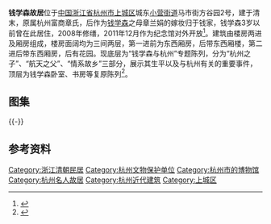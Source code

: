 {{文物保护单位
| 级别 = 省级
| 省区市 = 浙江省
| 名称 = 钱学森旧居
| 图片 = [[File:Former_Residence_of_Qian_Xuesen_02_2015-01.JPG|220px]]<br><small>南门，2015年1月</small>
| 编号 = 7-228
| 分类 = 近现代重要史迹及代表性建筑
| 时代 = 民国
| 所在 = 杭州市上城区小营街道
| 登录 = 2017年1月
}} 
'''钱学森故居'''位于[[中国|中国]][[浙江省|浙江省]][[杭州市|杭州市]][[上城区|上城区]]城东[[小营街道_(杭州市)|小营街道]]马市街方谷园2号，建于清末，原属杭州富商章氏，后作为[[钱学森|钱学森]]之母章兰娟的嫁妆归于钱家，钱学森3岁以前曾在此居住，2008年修缮，2011年12月作为纪念馆对外开放<ref>{{cite web|url=http://hzdaily.hangzhou.com.cn/dskb/html/2011-12/02/content_1181418.htm|title=《钱学森故居全面开放》|accessdate=2015-06-07|work=|publisher=都市快报|archive-date=2016-03-04|archive-url=https://web.archive.org/web/20160304102525/http://hzdaily.hangzhou.com.cn/dskb/html/2011-12/02/content_1181418.htm|dead-url=no}}</ref>。建筑由楼房两进及厢房组成，楼房面阔均为三间两层，第一进前为东西厢房，后带东西厢楼，第二进后带东西厢房，后有花园。现底层为“钱学森与杭州”专题陈列，分为“杭州之子”、“航天之父”、“情系故乡”三部分，展示其生平以及与杭州有关的重要事件，顶层为钱学森卧室、书房等复原陈列<ref>{{cite web|url=http://jrzb.zjol.com.cn/html/2011-06/28/content_925941.htm?div=-1|title=《方谷园2号，钱学森的杭州故事》|accessdate=2015-06-07|work=|publisher=今日早报|archive-date=2016-03-04|archive-url=https://web.archive.org/web/20160304100328/http://jrzb.zjol.com.cn/html/2011-06/28/content_925941.htm?div=-1|dead-url=no}}</ref>。
==图集==
{{multiple image
| align  = left
| width = 240
| image1 = Former Residence of Qian Xuesen 08 2017-02.jpg
| caption1 = 第一进正房
| image2 = Former Residence of Qian Xuesen 06 2017-02.jpg
| caption2 = 第一进厢房
| image3 = Former Residence of Qian Xuesen 13 2017-02.jpg 
| caption3 = 第一进正房室内
}}
{{multiple image
| align  = left
| width = 240
| image1 = Former Residence of Qian Xuesen 15 2017-02.jpg 
| caption1 = 第一进正房前廊梁架
| image2 = Former Residence of Qian Xuesen 16 2017-02.jpg 
| caption2 = 第一进正房梁架
| image3 = Former Residence of Qian Xuesen 19 2017-02.jpg 
| caption3 = 第二进正房
}}
{{-}}
==参考资料==
{{reflist|2}}
{{DEFAULTSORT:Q钱}}
{{commons category|Former Residence of Qian Xuesen}}
{{杭州市境内的浙江省文物保护单位}}
[[Category:浙江清朝民居|Category:浙江清朝民居]]
[[Category:杭州文物保护单位|Category:杭州文物保护单位]]
[[Category:杭州市的博物馆|Category:杭州市的博物馆]]
[[Category:杭州名人故居|Category:杭州名人故居]]
[[Category:杭州近代建筑|Category:杭州近代建筑]]
[[Category:上城区|Category:上城区]]